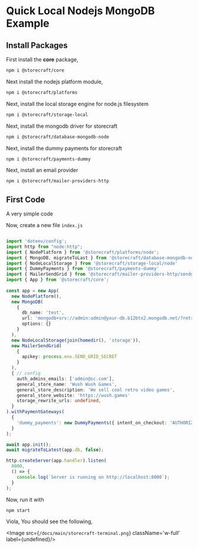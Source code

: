# Quick Local Nodejs **MongoDB Example**

## Install Packages


First install the **core** package,

```bash
npm i @storecraft/core
```

Next install the nodejs platform module,

```bash
npm i @storecraft/platforms
```

Next, install the local storage engine for node.js filesystem

```bash
npm i @storecraft/storage-local
```

Next, install the mongodb driver for storecraft

```bash
npm i @storecraft/database-mongodb-node
```

Next, install the dummy payments for storecraft

```bash
npm i @storecraft/payments-dummy
```

Next, install an email provider

```bash
npm i @storecraft/mailer-providers-http
```


## First Code

A very simple code

Now, create a new file `index.js`

```ts

import 'dotenv/config';
import http from "node:http";
import { NodePlatform } from '@storecraft/platforms/node';
import { MongoDB, migrateToLast } from '@storecraft/database-mongodb-node'
import { NodeLocalStorage } from '@storecraft/storage-local/node'
import { DummyPayments } from '@storecraft/payments-dummy'
import { MailerSendGrid } from '@storecraft/mailer-providers-http/sendgrid';
import { App } from '@storecraft/core';
 
const app = new App(
  new NodePlatform(),
  new MongoDB(
    { 
      db_name: 'test', 
      url: 'mongodb+srv://admin:admin@your-db.b12btx2.mongodb.net/?retryWrites=true&w=majority',
      options: {}
    }
  ),
  new NodeLocalStorage(join(homedir(), 'storage')),
  new MailerSendGrid(
    {
      apikey: process.env.SEND_GRID_SECRET
    }
  ),
  { // config
    auth_admins_emails: ['admin@sc.com'],
    general_store_name: 'Wush Wush Games',
    general_store_description: 'We sell cool retro video games',
    general_store_website: 'https://wush.games'
    storage_rewrite_urls: undefined,
  }
).withPaymentGateways(
  {
    'dummy_payments': new DummyPayments({ intent_on_checkout: 'AUTHORIZE' })
  }
);

await app.init();
await migrateToLatest(app.db, false);

http.createServer(app.handler).listen(
  8000,
  () => {
    console.log(`Server is running on http://localhost:8000`);
  }
); 

```

Now, run it with

```bash
npm start
```

Viola, You should see the following,

<Image src={`/docs/main/storecraft-terminal.png`} className='w-full' 
       label={undefined}/>